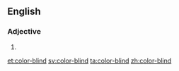 ==English==

===Adjective===
{{en-adj|head=[[color]]-[[blind]]}}

# {{alternative form of|color blind|lang=en}}

[[et:color-blind]]
[[sv:color-blind]]
[[ta:color-blind]]
[[zh:color-blind]]